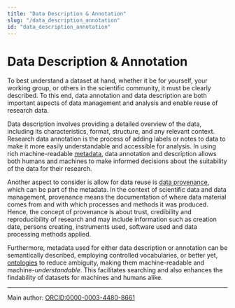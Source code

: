 ```yaml
---
title: "Data Description & Annotation"
slug: "/data_description_annotation"
id: "data_description_annotation"
---
```


# Data Description & Annotation

To best understand a dataset at hand, whether it be for yourself, your working group, or others in the scientific community, it must be clearly described. To this end, data annotation and data description are both important aspects of data management and analysis and enable reuse of research data. 

Data description involves providing a detailed overview of the data, including its characteristics, format, structure, and any relevant context. Research data annotation is the process of adding labels or notes to data to make it more easily understandable and accessible for analysis. In using rich machine-readable [metadata](/docs/metadata), data annotation and description allows both humans and machines to make informed decisions about the suitability of the data for their research.

Another aspect to consider is allow for data reuse is [data provenance](/docs/provenance), which can be part of the metadata. In the context of scientific data and data management, provenance means the documentation of where data material comes from and with which processes and methods it was produced. Hence, the concept of provenance is about trust, credibility and reproducibility of research and may include information such as creation date, persons creating, instruments used, software used and data processing methods applied.   

Furthermore, metadata used for either data description or annotation can be semantically described, employing controlled vocabularies, or better yet, [ontologies](/docs/ontology) to reduce ambiguity, making them machine-readable and machine-*understandable*. This facilitates searching and also enhances the findability of datasets for machines and humans alike.

----
Main author: [ORCID:0000-0003-4480-8661](https://orcid.org/0000-0003-4480-8661)